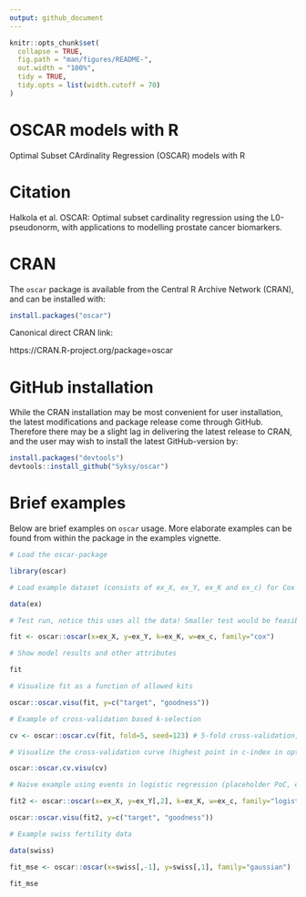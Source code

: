 ```yaml
---
output: github_document
---
```


```r
knitr::opts_chunk$set(
  collapse = TRUE,
  fig.path = "man/figures/README-",
  out.width = "100%",
  tidy = TRUE,
  tidy.opts = list(width.cutoff = 70)
)
```

# OSCAR models with R

Optimal Subset CArdinality Regression (OSCAR) models with R

# Citation

Halkola et al. OSCAR: Optimal subset cardinality regression using the L0-pseudonorm, with applications to modelling prostate cancer biomarkers.

# CRAN

The ```oscar``` package is available from the Central R Archive Network (CRAN), and can be installed with:

```r
install.packages("oscar")
```

Canonical direct CRAN link:

https://CRAN.R-project.org/package=oscar 

# GitHub installation

While the CRAN installation may be most convenient for user installation, the latest modifications and package release come through GitHub. Therefore there may be a slight lag in delivering the latest release to CRAN, and the user may wish to install the latest GitHub-version by:

```r
install.packages("devtools")
devtools::install_github("Syksy/oscar")
```

# Brief examples

Below are brief examples on ```oscar``` usage. More elaborate examples can be found from within the package in the examples vignette.

```r

# Load the oscar-package  

library(oscar) 

# Load example dataset (consists of ex_X, ex_Y, ex_K and ex_c) for Cox regression  

data(ex) 

# Test run, notice this uses all the data! Smaller test would be feasible  

fit <- oscar::oscar(x=ex_X, y=ex_Y, k=ex_K, w=ex_c, family="cox") 

# Show model results and other attributes  

fit 

# Visualize fit as a function of allowed kits  

oscar::oscar.visu(fit, y=c("target", "goodness")) 

# Example of cross-validation based k-selection  

cv <- oscar::oscar.cv(fit, fold=5, seed=123) # 5-fold cross-validation, with fixed seed  

# Visualize the cross-validation curve (highest point in c-index in optimal generalizable k-value)  

oscar::oscar.cv.visu(cv) 

# Naive example using events in logistic regression (placeholder PoC, end-point ought to be time-dependent rather)  

fit2 <- oscar::oscar(x=ex_X, y=ex_Y[,2], k=ex_K, w=ex_c, family="logistic")  

oscar::oscar.visu(fit2, y=c("target", "goodness"))  

# Example swiss fertility data  

data(swiss)  

fit_mse <- oscar::oscar(x=swiss[,-1], y=swiss[,1], family="gaussian")  

fit_mse

```
